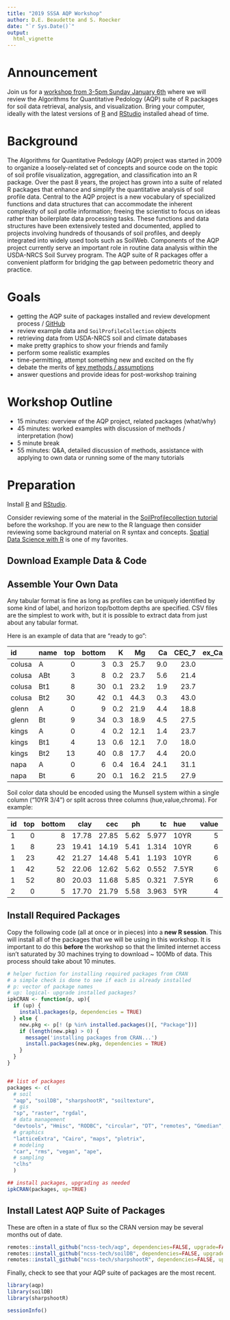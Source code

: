 ```yaml
---
title: "2019 SSSA AQP Workshop"
author: D.E. Beaudette and S. Roecker
date: "`r Sys.Date()`"
output:
  html_vignette
---
```




# Announcement

Join us for a [workshop from 3-5pm Sunday January 6th](https://scisoc.confex.com/scisoc/2019sssa/meetingapp.cgi/Session/18472) where we will review the Algorithms for Quantitative Pedology (AQP) suite of R packages for soil data retrieval, analysis, and visualization. Bring your computer, ideally with the latest versions of [R](https://cran.r-project.org/) and [RStudio](https://www.rstudio.com/products/rstudio/download/#download) installed ahead of time. 


# Background

The Algorithms for Quantitative Pedology (AQP) project was started in 2009 to organize a loosely-related set of concepts and source code on the topic of soil profile visualization, aggregation, and classification into an R package. Over the past 8 years, the project has grown into a suite of related R packages that enhance and simplify the quantitative analysis of soil profile data. Central to the AQP project is a new vocabulary of specialized functions and data structures that can accommodate the inherent complexity of soil profile information; freeing the scientist to focus on ideas rather than boilerplate data processing tasks. These functions and data structures have been extensively tested and documented, applied to projects involving hundreds of thousands of soil profiles, and deeply integrated into widely used tools such as SoilWeb. Components of the AQP project currently serve an important role in routine data analysis within the USDA-NRCS Soil Survey program. The AQP suite of R packages offer a convenient platform for bridging the gap between pedometric theory and practice.


# Goals

   * getting the AQP suite of packages installed and review development process / [GitHub](http://ncss-tech.github.io/AQP/)
   * review example data and `SoilProfileCollection` objects
   * retrieving data from USDA-NRCS soil and climate databases
   * make pretty graphics to show your friends and family
   * perform some realistic examples
   * time-permitting, attempt something new and excited on the fly
   * debate the merits of [key methods / assumptions](http://dx.doi.org/10.1016/j.cageo.2012.10.020)
   * answer questions and provide ideas for post-workshop training


# Workshop Outline

   * 15 minutes: overview of the AQP project, related packages (what/why)
   * 45 minutes: worked examples with discussion of methods / interpretation (how)\
   * 5 minute break
   * 55 minutes: Q&A, detailed discussion of methods, assistance with applying to own data or running some of the many tutorials


# Preparation

Install [R](https://cran.r-project.org/) and [RStudio](https://www.rstudio.com/products/rstudio/download/#download).

Consider reviewing some of the material in the [SoilProfilecollection tutorial](http://ncss-tech.github.io/AQP/aqp/aqp-intro.html) before the workshop. If you are new to the R language then consider reviewing some background material on R syntax and concepts. [Spatial Data Science with R](http://rspatial.org/) is one of my favorites.


## Download Example Data & Code


   

## Assemble Your Own Data

Any tabular format is fine as long as profiles can be uniquely identified by some kind of label, and horizon top/bottom depths are specified. CSV files are the simplest to work with, but it is possible to extract data from just about any tabular format. 

Here is an example of data that are "ready to go":

|id             |name | top| bottom|   K|   Mg|   Ca| CEC_7| ex_Ca_to_Mg| sand| silt| clay|   CF|
|:--------------|:----|---:|------:|---:|----:|----:|-----:|-----------:|----:|----:|----:|----:|
|colusa         |A    |   0|      3| 0.3| 25.7|  9.0|  23.0|        0.35|   46|   33|   21| 0.12|
|colusa         |ABt  |   3|      8| 0.2| 23.7|  5.6|  21.4|        0.23|   42|   31|   27| 0.27|
|colusa         |Bt1  |   8|     30| 0.1| 23.2|  1.9|  23.7|        0.08|   40|   28|   32| 0.27|
|colusa         |Bt2  |  30|     42| 0.1| 44.3|  0.3|  43.0|        0.01|   27|   18|   55| 0.16|
|glenn          |A    |   0|      9| 0.2| 21.9|  4.4|  18.8|        0.20|   54|   20|   25| 0.55|
|glenn          |Bt   |   9|     34| 0.3| 18.9|  4.5|  27.5|        0.20|   49|   18|   34| 0.84|
|kings          |A    |   0|      4| 0.2| 12.1|  1.4|  23.7|        0.58|   43|   55|    3| 0.50|
|kings          |Bt1  |   4|     13| 0.6| 12.1|  7.0|  18.0|        0.51|   36|   49|   15| 0.75|
|kings          |Bt2  |  13|     40| 0.8| 17.7|  4.4|  20.0|        0.25|   27|   45|   27| 0.67|
|napa           |A    |   0|      6| 0.4| 16.4| 24.1|  31.1|        1.47|   43|   42|   15| 0.02|
|napa           |Bt   |   6|     20| 0.1| 16.2| 21.5|  27.9|        1.32|   54|   29|   17| 0.07|


Soil color data should be encoded using the Munsell system within a single column ("10YR 3/4") or split across three columns (hue,value,chroma). For example:

|id | top| bottom|  clay|   cec|   ph|    tc|hue   | value| chroma|
|:--|---:|------:|-----:|-----:|----:|-----:|:-----|-----:|------:|
|1  |   0|      8| 17.78| 27.85| 5.62| 5.977|10YR  |     5|      3|
|1  |   8|     23| 19.41| 14.19| 5.41| 1.314|10YR  |     6|      4|
|1  |  23|     42| 21.27| 14.48| 5.41| 1.193|10YR  |     6|      4|
|1  |  42|     52| 22.06| 12.62| 5.62| 0.552|7.5YR |     6|      6|
|1  |  52|     80| 20.03| 11.68| 5.85| 0.321|7.5YR |     6|      5|
|2  |   0|      5| 17.70| 21.79| 5.58| 3.963|5YR   |     4|      4|




## Install Required Packages

Copy the following code (all at once or in pieces) into a **new R session**. This will install all of the packages that we will be using in this workshop. It is important to do this **before** the workshop so that the limited internet access isn't saturated by 30 machines trying to download ~ 100Mb of data. This process should take about 10 minutes. 
```r
# helper fuction for installing required packages from CRAN
# a simple check is done to see if each is already installed
# p: vector of package names
# up: logical- upgrade installed packages?
ipkCRAN <- function(p, up){
  if (up) {
    install.packages(p, dependencies = TRUE)
  } else {
    new.pkg <- p[! (p %in% installed.packages()[, "Package"])]
    if (length(new.pkg) > 0) {
      message('installing packages from CRAN...')
      install.packages(new.pkg, dependencies = TRUE)
    }
  }
}


## list of packages
packages <- c(
  # soil
  "aqp", "soilDB", "sharpshootR", "soiltexture",
  # gis
  "sp", "raster", "rgdal",
  # data management
  "devtools", "Hmisc", "RODBC", "circular", "DT", "remotes", "Gmedian", "farver",
  # graphics
  "latticeExtra", "Cairo", "maps", "plotrix",
  # modeling
  "car", "rms", "vegan", "ape",
  # sampling
  "clhs"
  )

## install packages, upgrading as needed
ipkCRAN(packages, up=TRUE)
```

## Install Latest AQP Suite of Packages

These are often in a state of flux so the CRAN version may be several months out of date.
```r
remotes::install_github("ncss-tech/aqp", dependencies=FALSE, upgrade=FALSE, build=FALSE)
remotes::install_github("ncss-tech/soilDB", dependencies=FALSE, upgrade=FALSE, build=FALSE)
remotes::install_github("ncss-tech/sharpshootR", dependencies=FALSE, upgrade=FALSE, build=FALSE)
```


Finally, check to see that your AQP suite of packages are the most recent. 
```r
library(aqp)
library(soilDB)
library(sharpshootR)

sessionInfo()
```


